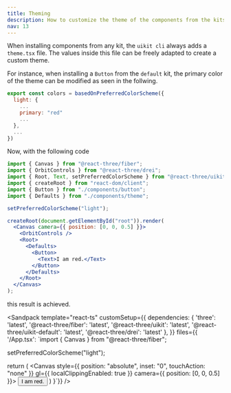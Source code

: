 ```yaml
---
title: Theming
description: How to customize the theme of the components from the kits.
nav: 13
---
```


When installing components from any kit, the `uikit cli` always adds a `theme.tsx` file. The values inside this file can be freely adapted to create a custom theme.

For instance, when installing a `Button` from the `default` kit, the primary color of the theme can be modified as seen in the follwing.

```js
export const colors = basedOnPreferredColorScheme({
  light: {
    ...
    primary: "red"
    ...
  },
  ...
})
```

Now, with the following code

```jsx
import { Canvas } from "@react-three/fiber";
import { OrbitControls } from "@react-three/drei";
import { Root, Text, setPreferredColorScheme } from "@react-three/uikit";
import { createRoot } from "react-dom/client";
import { Button } from "./components/button";
import { Defaults } from "./components/theme";

setPreferredColorScheme("light");

createRoot(document.getElementById("root")).render(
  <Canvas camera={{ position: [0, 0, 0.5] }}>
    <OrbitControls />
    <Root>
      <Defaults>
        <Button>
          <Text>I am red.</Text>
        </Button>
      </Defaults>
    </Root>
  </Canvas>
);
```

this result is achieved.


<Sandpack
  template="react-ts"
  customSetup={{
    dependencies: {
      'three': 'latest',
      '@react-three/fiber': 'latest',
      '@react-three/uikit': 'latest',
      '@react-three/uikit-default': 'latest',
      '@react-three/drei': 'latest'
    },
  }}
  files={{
    '/App.tsx': `import { Canvas } from "@react-three/fiber";

setPreferredColorScheme("light");

  return (
    <Canvas style={{ position: "absolute", inset: "0", touchAction: "none" }} gl={{ localClippingEnabled: true }} camera={{ position: [0, 0, 0.5] }}>
      <OrbitControls />
      <Root>
      <Defaults>
        <Button>
          <Text>I am red.</Text>
        </Button>
      </Defaults>
    </Root>
    </Canvas>
  )
}`}}
/>
